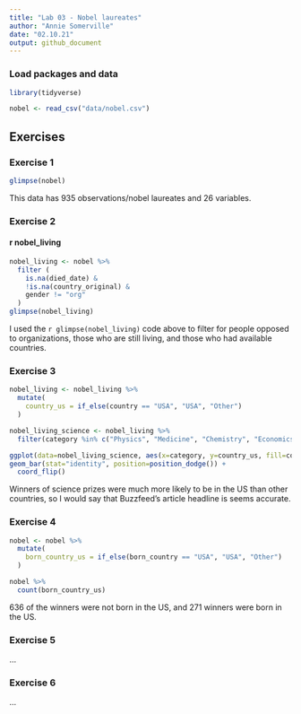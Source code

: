```yaml
---
title: "Lab 03 - Nobel laureates"
author: "Annie Somerville"
date: "02.10.21"
output: github_document
---
```


### Load packages and data

```r
library(tidyverse) 
```

```r
nobel <- read_csv("data/nobel.csv")
```

## Exercises

### Exercise 1

```r
glimpse(nobel)
```
This data has 935 observations/nobel laureates and 26 variables.

### Exercise 2


#### r nobel_living
``` r
nobel_living <- nobel %>%
  filter (
    is.na(died_date) &
    !is.na(country_original) &
    gender != "org"
  )
glimpse(nobel_living)
```

I used the `r glimpse(nobel_living)` code above to filter for people opposed to organizations, those who are still living, and those who had available countries.

### Exercise 3

``` r
nobel_living <- nobel_living %>%
  mutate(
    country_us = if_else(country == "USA", "USA", "Other")
  )
```

``` r
nobel_living_science <- nobel_living %>%
  filter(category %in% c("Physics", "Medicine", "Chemistry", "Economics"))
```


``` r
ggplot(data=nobel_living_science, aes(x=category, y=country_us, fill=country_us)) +
geom_bar(stat="identity", position=position_dodge()) +
  coord_flip()
```

Winners of science prizes were much more likely to be in the US than other countries, so I would say that Buzzfeed's article headline is seems accurate.


### Exercise 4

``` r
nobel <- nobel %>%
  mutate(
    born_country_us = if_else(born_country == "USA", "USA", "Other")
  )

nobel %>%
  count(born_country_us)
```

636 of the winners were not born in the US, and 271 winners were born in the US.

### Exercise 5

...

### Exercise 6

...
